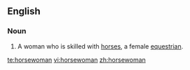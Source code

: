 ==English==
===Noun===
{{en-noun|horsewomen}}

#A woman who is skilled with [[horse]]s, a female [[equestrian]].

[[te:horsewoman]]
[[vi:horsewoman]]
[[zh:horsewoman]]